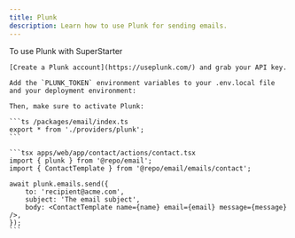 ```yaml
---
title: Plunk
description: Learn how to use Plunk for sending emails.
---
```


To use Plunk with SuperStarter

<Steps>
  <Step title="Create a Plunk account">

    [Create a Plunk account](https://useplunk.com/) and grab your API key.

  </Step>
  <Step title="Add environment variables">

    Add the `PLUNK_TOKEN` environment variables to your .env.local file and your deployment environment:

    Then, make sure to activate Plunk:

    ```ts /packages/email/index.ts
    export * from './providers/plunk';
    ```

  </Step>
  <Step title="Sending Emails">

    ```tsx apps/web/app/contact/actions/contact.tsx
    import { plunk } from '@repo/email';
    import { ContactTemplate } from '@repo/email/emails/contact';

    await plunk.emails.send({
        to: 'recipient@acme.com',
        subject: 'The email subject',
        body: <ContactTemplate name={name} email={email} message={message} />,
    });
    ```

  </Step>
</Steps>


